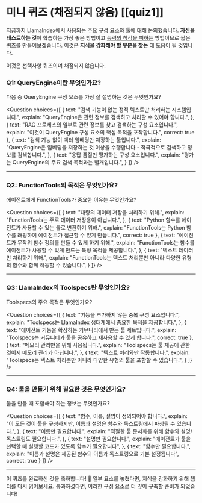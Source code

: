 # 미니 퀴즈 (채점되지 않음) [[quiz1]]

지금까지 LlamaIndex에서 사용되는 주요 구성 요소와 툴에 대해 논의했습니다.
**자신을 테스트하는 것**이 학습하는 가장 좋은 방법이고 [능력의 착각을 피하는](https://www.coursera.org/lecture/learning-how-to-learn/illusions-of-competence-BuFzf) 방법이므로 짧은 퀴즈를 만들어보겠습니다.
이것은 **지식을 강화해야 할 부분을 찾는** 데 도움이 될 것입니다.

이것은 선택사항 퀴즈이며 채점되지 않습니다.

### Q1: QueryEngine이란 무엇인가요?
다음 중 QueryEngine 구성 요소를 가장 잘 설명하는 것은 무엇인가요?

<Question
choices={[
{
text: "검색 기능이 없는 정적 텍스트만 처리하는 시스템입니다.",
explain: "QueryEngine은 관련 정보를 검색하고 처리할 수 있어야 합니다.",
},
{
text: "RAG 프로세스의 일부로 관련 정보를 찾고 검색하는 구성 요소입니다.",
explain: "이것이 QueryEngine 구성 요소의 핵심 목적을 포착합니다.",
correct: true
},
{
text: "검색 기능 없이 벡터 임베딩만 저장하는 툴입니다.",
explain: "QueryEngine은 임베딩을 저장하는 것 이상을 수행합니다 - 적극적으로 검색하고 정보를 검색합니다.",
},
{
text: "응답 품질만 평가하는 구성 요소입니다.",
explain: "평가는 QueryEngine의 주요 검색 목적과는 별개입니다.",
}
]}
/>

---

### Q2: FunctionTools의 목적은 무엇인가요?
에이전트에게 FunctionTools가 중요한 이유는 무엇인가요?

<Question
choices={[
{
text: "대량의 데이터 저장을 처리하기 위해.",
explain: "FunctionTools는 주로 데이터 저장용이 아닙니다.",
},
{
text: "Python 함수를 에이전트가 사용할 수 있는 툴로 변환하기 위해.",
explain: "FunctionTools는 Python 함수를 래핑하여 에이전트가 접근할 수 있게 만듭니다.",
correct: true
},
{
text: "에이전트가 무작위 함수 정의를 만들 수 있게 하기 위해.",
explain: "FunctionTools는 함수를 에이전트가 사용할 수 있게 만드는 특정 목적을 제공합니다.",
},
{
text: "텍스트 데이터만 처리하기 위해.",
explain: "FunctionTools는 텍스트 처리뿐만 아니라 다양한 유형의 함수와 함께 작동할 수 있습니다.",
}
]}
/>

---

### Q3: LlamaIndex의 Toolspecs란 무엇인가요?
Toolspecs의 주요 목적은 무엇인가요?

<Question
choices={[
{
text: "기능을 추가하지 않는 중복 구성 요소입니다.",
explain: "Toolspecs는 LlamaIndex 생태계에서 중요한 목적을 제공합니다.",
},
{
text: "에이전트 기능을 확장하는 커뮤니티에서 만든 툴 세트입니다.",
explain: "Toolspecs는 커뮤니티가 툴을 공유하고 재사용할 수 있게 합니다.",
correct: true
},
{
text: "메모리 관리만을 위해 사용됩니다.",
explain: "Toolspecs는 툴 제공에 관한 것이지 메모리 관리가 아닙니다.",
},
{
text: "텍스트 처리와만 작동합니다.",
explain: "Toolspecs는 텍스트 처리뿐만 아니라 다양한 유형의 툴을 포함할 수 있습니다.",
}
]}
/>

---

### Q4: 툴을 만들기 위해 필요한 것은 무엇인가요?
툴을 만들 때 포함해야 하는 정보는 무엇인가요?

<Question
choices={[
{
text: "함수, 이름, 설명이 정의되어야 합니다.",
explain: "이 모든 것이 툴을 구성하지만, 이름과 설명은 함수와 독스트링에서 파싱될 수 있습니다.",
},
{
text: "이름만 필요합니다.",
explain: "적절한 툴 문서화를 위해 함수와 설명/독스트링도 필요합니다.",
},
{
text: "설명만 필요합니다.",
explain: "에이전트가 툴을 선택할 때 실행할 코드가 있도록 함수가 필요합니다",
},
{
text: "함수만 필요합니다.",
explain: "이름과 설명은 제공된 함수의 이름과 독스트링으로 기본 설정됩니다",
correct: true
}
]}
/>

---

이 퀴즈를 완료하신 것을 축하합니다! 🥳 일부 요소를 놓쳤다면, 지식을 강화하기 위해 챕터를 다시 읽어보세요. 통과하셨다면, 이러한 구성 요소로 더 깊이 구축할 준비가 되었습니다!

